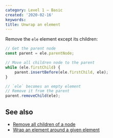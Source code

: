 ```yaml
---
category: Level 1 — Basic
created: '2020-02-16'
keywords:
title: Unwrap an element
---
```


Remove the `ele` element except its children:

```js
// Get the parent node
const parent = ele.parentNode;

// Move all children node to the parent
while (ele.firstChild) {
    parent.insertBefore(ele.firstChild, ele);
}

// `ele` becomes an empty element
// Remove it from the parent
parent.removeChild(ele);
```

## See also

-   [Remove all children of a node](https://phuoc.ng/collection/html-dom/remove-all-children-of-a-node/)
-   [Wrap an element around a given element](https://phuoc.ng/collection/html-dom/wrap-an-element-around-a-given-element/)
